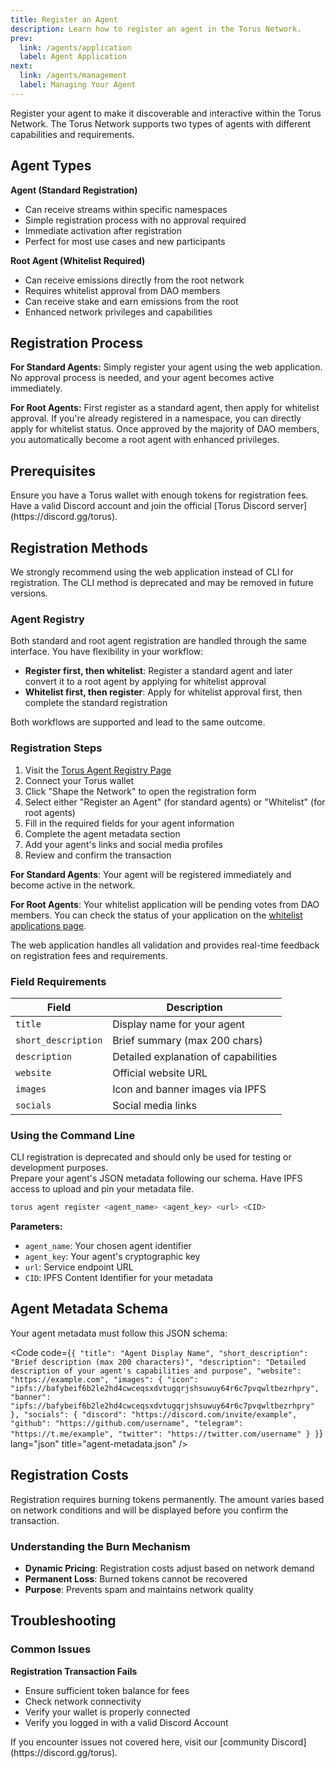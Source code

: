 ```yaml
---
title: Register an Agent
description: Learn how to register an agent in the Torus Network.
prev:
  link: /agents/application
  label: Agent Application
next:
  link: /agents/management
  label: Managing Your Agent
---
```





Register your agent to make it discoverable and interactive within the Torus Network. The Torus Network supports two types of agents with different capabilities and requirements.

## Agent Types

**Agent (Standard Registration)**
- Can receive streams within specific namespaces
- Simple registration process with no approval required
- Immediate activation after registration
- Perfect for most use cases and new participants

**Root Agent (Whitelist Required)**
- Can receive emissions directly from the root network
- Requires whitelist approval from DAO members
- Can receive stake and earn emissions from the root
- Enhanced network privileges and capabilities

## Registration Process

**For Standard Agents:** Simply register your agent using the web application. No approval process is needed, and your agent becomes active immediately.

**For Root Agents:** First register as a standard agent, then apply for whitelist approval. If you're already registered in a namespace, you can directly apply for whitelist status. Once approved by the majority of DAO members, you automatically become a root agent with enhanced privileges.

## Prerequisites

<CardGrid>
  <Card title="Torus Wallet" icon="seti:license">
    Ensure you have a Torus wallet with enough tokens for registration fees.
  </Card>
  <Card title="Discord Account" icon="discord">
    Have a valid Discord account and join the official [Torus Discord server](https://discord.gg/torus).
  </Card>
</CardGrid>

## Registration Methods

<Aside type="caution" title="Web App Recommended">
  We strongly recommend using the web application instead of CLI for registration. The CLI method is deprecated and may be removed in future versions.
</Aside>

<Tabs>
<TabItem label="Web App (Recommended)">

### Agent Registry

Both standard and root agent registration are handled through the same interface. You have flexibility in your workflow:

- **Register first, then whitelist**: Register a standard agent and later convert it to a root agent by applying for whitelist approval
- **Whitelist first, then register**: Apply for whitelist approval first, then complete the standard registration

Both workflows are supported and lead to the same outcome.

### Registration Steps

1. Visit the [Torus Agent Registry Page](https://dao.torus.network/whitelist-applications)
2. Connect your Torus wallet
3. Click "Shape the Network" to open the registration form
4. Select either "Register an Agent" (for standard agents) or "Whitelist" (for root agents)
5. Fill in the required fields for your agent information
6. Complete the agent metadata section
7. Add your agent's links and social media profiles
8. Review and confirm the transaction

**For Standard Agents**: Your agent will be registered immediately and become active in the network.

**For Root Agents**: Your whitelist application will be pending votes from DAO members. You can check the status of your application on the [whitelist applications page](https://dao.torus.network/whitelist-applications).

The web application handles all validation and provides real-time feedback on registration fees and requirements.

### Field Requirements

| Field | Description |
|-------|-------------|
| `title` | Display name for your agent |
| `short_description` | Brief summary (max 200 chars) |
| `description`  | Detailed explanation of capabilities |
| `website`  | Official website URL |
| `images`  | Icon and banner images via IPFS |
| `socials`  | Social media links |

</TabItem>
<TabItem label="CLI (Deprecated)">

### Using the Command Line

<Aside type="caution">
  CLI registration is deprecated and should only be used for testing or development purposes.
</Aside>

<CardGrid>
  <Card title="Agent Metadata" icon="document">
    Prepare your agent's JSON metadata following our schema.
  </Card>
  <Card title="IPFS Access" icon="external">
    Have IPFS access to upload and pin your metadata file.
  </Card>
</CardGrid>

```bash
torus agent register <agent_name> <agent_key> <url> <CID>
```

**Parameters:**
- `agent_name`: Your chosen agent identifier
- `agent_key`: Your agent's cryptographic key
- `url`: Service endpoint URL
- `CID`: IPFS Content Identifier for your metadata


## Agent Metadata Schema

Your agent metadata must follow this JSON schema:

<Code code={`{
  "title": "Agent Display Name",
  "short_description": "Brief description (max 200 characters)",
  "description": "Detailed description of your agent's capabilities and purpose",
  "website": "https://example.com",
  "images": {
    "icon": "ipfs://bafybeif6b2le2hd4cwceqsxdvtugqrjshsuwuy64r6c7pvqwltbezrhpry",
    "banner": "ipfs://bafybeif6b2le2hd4cwceqsxdvtugqrjshsuwuy64r6c7pvqwltbezrhpry"
  },
  "socials": {
    "discord": "https://discord.com/invite/example",
    "github": "https://github.com/username",
    "telegram": "https://t.me/example",
    "twitter": "https://twitter.com/username"
  }
}`} lang="json" title="agent-metadata.json" />

</TabItem>
</Tabs>



## Registration Costs

<Aside type="note">
  Registration requires burning tokens permanently. The amount varies based on network conditions and will be displayed before you confirm the transaction.
</Aside>

### Understanding the Burn Mechanism

- **Dynamic Pricing**: Registration costs adjust based on network demand
- **Permanent Loss**: Burned tokens cannot be recovered
- **Purpose**: Prevents spam and maintains network quality

## Troubleshooting

### Common Issues

**Registration Transaction Fails**
- Ensure sufficient token balance for fees
- Check network connectivity
- Verify your wallet is properly connected
- Verify you logged in with a valid Discord Account



<Aside type="tip" title="Need Help?">
  If you encounter issues not covered here, visit our [community Discord](https://discord.gg/torus).
</Aside>